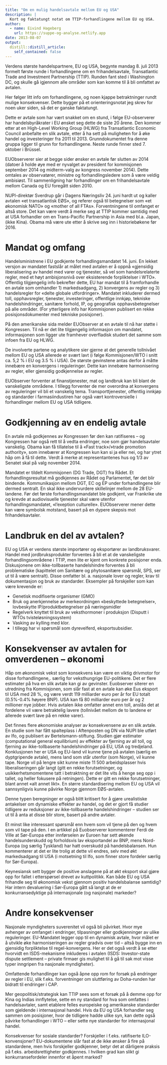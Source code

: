 ```yaml
---
title: "Om en mulig handelsavtale mellom EU og USA"
description: |
  Kort og faktatungt notat om TTIP-forhandlingene mellom EU og USA. 
author:
  - name: Eivind Hageberg
    url: https://suppe-og-analyse.netlify.app
date: 2013-08-07
output:
  distill::distill_article:
    self_contained: false
---
```


Verdens største handelspartnere, EU og USA, begynte mandag 8. juli 2013 formelt første runde i forhandlingene om en frihandelsavtale, Transatlantic Trade and Investment Partnership (TTIP). Runden fant sted i Washington DC, og skulle gå igjennom alle områder som kan komme til å bli omfattet av avtalen.

Her følger litt info om forhandlingene, og noen kjappe betraktninger rundt mulige konsekvenser. Dette bygger på et orienteringsnotat jeg skrev for noen uker siden, så det er ganske faktatungt.

Dette er avtale som har vært snakket om en stund, i følge EU-observerer har handelsbyråkrater i EU ønsket seg dette de siste 20 årene. Den kommer etter at en High-Level Working Group (HLWG) fra Transatlantic Economic Council anbefalte en slik avtale, etter å ha sett på muligheten for å øke handel og investeringer fra 2011 til 2013. Grunndokumentet fra denne gruppa ligger til grunn for forhandlingene. Neste runde finner sted 7. oktober i Brüssel.

EUObserverer sier at begge sider ønsker en avtale før slutten av 2014 (datoer å holde øye med er nyvalget av president for kommisjonen september 2014 og midterm-valg av kongress november 2014). Dette omtales av observatører, ministre og forhandlingsledere som å være veldig ambisiøst. Til sammenligning har forhandlinger om en frihandelsavtale mellom Canada og EU foregått siden 2010.

NUPI-direktør Sverdrup går i Dagens Næringsliv 24. juni hardt ut og kaller avtalen «et transatlantisk EØS», og referer også til betegnelser som «et økonomisk NATO» og «mother of all FTAs». Forventningene til omfanget er altså store. Det kan være verdt å merke seg at TTIP kommer samtidig med at USA forhandler om en Trans-Pacific Partnership in Asia med bl.a. Japan, (ikke Kina). Obama må være ute etter å skrive seg inn i historiebøkene før 2016.

# Mandat og omfang

Handelsministrene i EU godkjente forhandlingsmandatet 14. juni. En lekket versjon av mandatet fastslår at målet med avtalen er å oppnå «gjensidig liberalisering av handel med varer og tjenester, så vel som handelsrelaterte regler, med et høyt ambisjonsnivå over eksisterende forpliktelser i WTO». Offentlig tilgjengelig info bekrefter dette, EU har mandat til å framforhandle en avtale som omhandler 1) markedsadgang, 2) konvergens av regler og 3) handelsregler for «delte globale utfordringer». Mandatet inkluderer dermed toll, opphavsregler, tjenester, investeringer, offentlige innkjøp, tekniske handelshindringer, sanitære forhold, IP, og geografisk opphavsbetegnelser på alle områder. (For ytterligere info har Kommisjonen publisert en rekke posisjonsdokumenter med tekniske posisjoner).

På den amerikanske sida melder EUObserver at en avtale til nå har støtte i Kongressen. Til nå er det lite tilgjengelig informasjon om mandatet, informasjonen som ligger ute framhever overfladisk studert det samme som infoen fra EU og HLWG.

De involverte partene og analytikere sier gjerne at det generelle tollnivået mellom EU og USA allerede er svært lavt (i følge Kommisjonen/WTO i snitt ca. 5,2 % i EU og 3.5 % i USA). De største gevinstene antas derfor å måtte innebære en konvergens i reguleringer. Dette kan innebære harmonisering av regler, eller gjensidig godkjennelse av regler.

EUObserver forventer at finanstjenester, mat og landbruk kan bli blant de vanskeligste områdene. I tillegg forventer de mer overordna at konvergens av reguleringer vil bli et vanskelig tema. Transporttjenester, offentlig innkjøp og standarder i farmasiindustiren har også vært kontroversielle i forhandlinger mellom EU og USA tidligere.

# Godkjenning av en endelig avtale

En avtale må godkjennes av Kongressen før den kan ratifiseres – og Kongressen har også rett til å vedta endringer, noe som gjør handelsavtaler vanskelig. Obama kan få tillatelse til å «Fast track»/»trade promotion authority», som innebærer at Kongressen kun kan si ja eller nei, og har ytret håp om å få til dette. Verdt å merke at representantenes hus og 1/3 av Senatet skal på valg november 2014.

Mandatet er tildelt Kommisjonen (DG Trade, DGT) fra Rådet. Et forhandlingsresultat må godkjennes av Rådet og Parlamentet, før det blir bindende. Kommunikasjon mellom DGT, EC og EP under forhandlingene blir dermed sentralt. En skal ikke undervurdere skillelinjer mellom de 28 EU-landene. Før det første forhandlingsmandatet ble godkjent, var Frankrike ute og krevde at audiovisuelle tjenester skal være utenfor forhandlingsmandatet, «l’exeption culturelle». EUObserverer mener dette kan være symbolsk motstand, basert på en dypere skepsis mot frihandelsavtaler.

# Landbruk en del av avtalen?

EU og USA er verdens største importører og eksportører av landbruksvarer. Handel med jordbruksprodukter forventes å bli et at de vanskeligste forhandlingsområdene i TTIP, men lite er kjent om konkrete posisjoner enda. Diskusjonene om ikke-tollbaserte handelshindre forventes å bli problematiske (kapittelet om Sanitære og phytosanitære spørsmål, SPS, ser ut til å være sentralt). Disse omfatter bl. a. nasjonale lover og regler, krav til dokumentasjon og bruk av standarder. Eksempler på forskjeller som kan være krevende er:

- Genetisk modifiserte organismer (GMO)
- Bruk og anerkjennelse av merkeordningen «beskyttede betegnelser», lovbeskytte IP/produktbetegnelser på næringsmidler
- Regelverk knyttet til bruk av veksthormoner i produksjon (Disputt i WTOs tvisteløsningssystem)
- Vasking av kylling med klor.
- I tillegg har vi spørsmål som dyrevelferd, eksportsubsidier.

# Konsekvenser av avtalen for omverdenen – økonomi

Håp om økonomisk vekst som konsekvens kan være en viktig drivmotor for disse forhandlingene,. særlig for veksthungrige EU-politikere. Det er flere estimater på hva en slik avtale kan gi av gevinster. Euobserver siterer en utredning fra Kommisjonen, som slår fast at en avtale kan øke Eus eksport til USA med 28 %, og være verdt 119 milliarder euro per år for EU totalt (0.5%-0.4% høyere BNP). USA kan få 80 milliarder euro per år og 2 millioner nye jobber. Hvis avtalen ikke omfatter annet enn toll, anslås det at fordelene vil være betraktelig lavere (tollnivået mellom de to landene er allerede svært lave på en rekke varer).

Det finnes flere økonomiske analyser av konsekvensene av en slik avtale. En studie som har fått spalteplass i Aftenposten og DN via NUPI ble utført av Ifo, og publisert av Bertelsmann-stiftung. Studien gjør estimater (computational general equilibrium) av effekter av fjerning av all toll, og fjerning av ikke-tollbaserte handelshindringer på EU, USA og tredjeland. Konklusjonen her er USA og EU-land vil kunne tjene på avtalen (særlig en dyptgripende avtale), mens land som står utenfor (som Norge), vil kunne tape. Norge vil på lengre sikt kunne miste 11 500 arbeidsplasser hvis liberaliseringen går langt (gitt en rekke forutsetninger, og usikkerhetsmomentene tatt i betraktning er det lite vits å henge seg opp i tallet, og heller fokusere på retningen). Dette er gitt en rekke forutsetninger, blant annet «alt annet likt». En større standardisering mellom EU og USA vil sannsynligvis kunne påvirke Norge gjennom EØS-avtalen.

Denne typen beregninger er også blitt kritisert for å gjøre urealistiske antakelser om dynamiske effekter av handel, og det er gjort få studier tidligere av reduksjoner av ikke-tollbaserte handelshindringer – studien ser ut til å anta at disse blir store, basert på andre avtaler.

Et minst like interessant spørsmål enn hvem som vil tjene på den og hvem som vil tape på den. I en artikkel på Euobserverer kommenterer Ferdi de Ville at Sør-Europa etter innførselen av Euroen har sett økende handelsunderskudd og forholdsvis lav eksportandel av BNP, mens Nord-Europa (og særlig Tyskland) har hatt overskudd på handelsbalansen. Hun kommenterer at det er lite trolig at dette vil endres, selv med økt markedsadgang til USA (i motsetning til Ifo, som finner store fordeler særlig for Sør-Europa).

Keynesiansk sett bygger de positive anslagene på at økt eksport skal gjøre opp for fallet i etterspørsel drevet av kuttpolitikk. Kan både EU og USA frihandle seg til økonomisk vekst gjennom positiv handelsbalanse samtidig? Har intern devaluering i Sør-Europa gått så langt at de er konkurransedyktige på internasjonale (og nasjonale) markeder?

# Andre konsekvenser

Nasjonale myndigheters suverenitet vil også bli påvirket. Hvor mye avhenger av omfanget i endringer, tilpasninger eller godkjenninger av ulike reguleringer. EU-Mandatet legger opp til en dynamisk avtale, hvor målet er å utvikle øke harmoniseringen av regler gradvis over tid – altså bygge inn en gjensidig forpliktelse til regel-konvergens. Her er det også verdt å se etter hvorvidt en ISDS-mekanisme inkluderes i avtalen (ISDS: Investor-state dispute settlement – private firmaer gis mulighet til å gå til sak mot visse typer inngripen fra nasjonale myndigheter).

Omfattende forhandlinger kan også åpne opp rom for forsøk på endringer av regler i EU, slik f.eks. forventninger om sluttføring av Doha-runden har bidratt til endringer i CAP.

Mer geopolitisk/strategisk kan TTIP sees som et forsøk på å demme opp for Kina og Indias innflytelse, sette en ny standard for hva som omfattes i handelsavtaler, samt etablere felles europeiske og amerikanske standarder som gjeldende i internasjonal handel. Hvis da EU og USA forhandler seg sammen om posisjoner, hvor de tidligere hadde ulike syn, kan dette også påvirke forhandlinger i WTO – eller sette nye standarder for internasjonal handel.

Konsekvenser for sosiale standarder? Forskjeller i f.eks. ratifiserte ILO-konvensjoner? EU-dokumentene slår fast at de ikke ønsker å fire på standardene, men hvis forskjeller godkjenner, betyr det at dårligere praksis på f.eks. arbeidsrettigheter godkjennes. I hvilken grad kan slikt gi konkurransefordeler innenfor et åpent marked?
